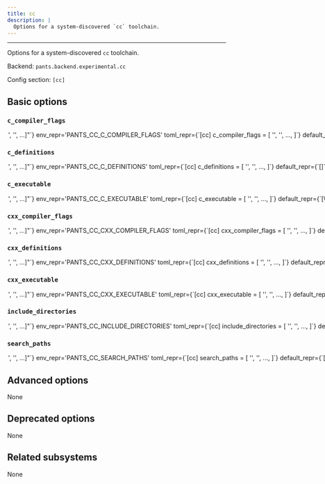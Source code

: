 ```yaml
---
title: cc
description: |
  Options for a system-discovered `cc` toolchain.
---
```



---

Options for a system-discovered `cc` toolchain.

Backend: <span className="color--primary">`pants.backend.experimental.cc`</span>

Config section: <span className="color--primary">`[cc]`</span>

<span className={styles.options}>

## Basic options

### `c_compiler_flags`

<Option
  cli_repr={`--cc-c-compiler-flags="['<str>', '<str>', ...]"`}
  env_repr='PANTS_CC_C_COMPILER_FLAGS'
  toml_repr={`[cc]
c_compiler_flags = [
    '<str>',
    '<str>',
    ...,
]`}
  default_repr={`[\n  "-std=c11"\n]`}
>

Flags passed to the C compiler. These flags are merged with the target-level defines, with the target-level flags taking precedence.

</Option>

### `c_definitions`

<Option
  cli_repr={`--cc-c-definitions="['<str>', '<str>', ...]"`}
  env_repr='PANTS_CC_C_DEFINITIONS'
  toml_repr={`[cc]
c_definitions = [
    '<str>',
    '<str>',
    ...,
]`}
  default_repr={`[]`}
>

A list of strings to define in the C preprocessor. Will be prefixed by -D at the command line. These defines are merged with the target-level defines, with the target-level definitions taking precedence.

</Option>

### `c_executable`

<Option
  cli_repr={`--cc-c-executable="['<str>', '<str>', ...]"`}
  env_repr='PANTS_CC_C_EXECUTABLE'
  toml_repr={`[cc]
c_executable = [
    '<str>',
    '<str>',
    ...,
]`}
  default_repr={`[\n  "clang",\n  "gcc"\n]`}
>

A list of binary names for the C compiler (in the `search_paths`). The list is searched in order until a compiler is found.

</Option>

### `cxx_compiler_flags`

<Option
  cli_repr={`--cc-cxx-compiler-flags="['<str>', '<str>', ...]"`}
  env_repr='PANTS_CC_CXX_COMPILER_FLAGS'
  toml_repr={`[cc]
cxx_compiler_flags = [
    '<str>',
    '<str>',
    ...,
]`}
  default_repr={`[\n  "-std=c++11"\n]`}
>

Flags passed to the C++ compiler. These flags are merged with the target-level defines, with the target-level flags taking precedence.

</Option>

### `cxx_definitions`

<Option
  cli_repr={`--cc-cxx-definitions="['<str>', '<str>', ...]"`}
  env_repr='PANTS_CC_CXX_DEFINITIONS'
  toml_repr={`[cc]
cxx_definitions = [
    '<str>',
    '<str>',
    ...,
]`}
  default_repr={`[]`}
>

A list of strings to define in the C++ preprocessor. Will be prefixed by -D at the command line. These defines are merged with the target-level defines, with the target-level definitions taking precedence.

</Option>

### `cxx_executable`

<Option
  cli_repr={`--cc-cxx-executable="['<str>', '<str>', ...]"`}
  env_repr='PANTS_CC_CXX_EXECUTABLE'
  toml_repr={`[cc]
cxx_executable = [
    '<str>',
    '<str>',
    ...,
]`}
  default_repr={`[\n  "clang++",\n  "g++"\n]`}
>

A list of binary names for the C compiler (in the `search_paths`). The list is searched in order until a compiler is found.

</Option>

### `include_directories`

<Option
  cli_repr={`--cc-include-directories="['<str>', '<str>', ...]"`}
  env_repr='PANTS_CC_INCLUDE_DIRECTORIES'
  toml_repr={`[cc]
include_directories = [
    '<str>',
    '<str>',
    ...,
]`}
  default_repr={`[]`}
>

A list of include directories passed to the compiler. Will be prefixed by -I at the command line. These flags are merged with the target-level includes, with the target-level includes taking precedence.

</Option>

### `search_paths`

<Option
  cli_repr={`--cc-search-paths="['<str>', '<str>', ...]"`}
  env_repr='PANTS_CC_SEARCH_PATHS'
  toml_repr={`[cc]
search_paths = [
    '<str>',
    '<str>',
    ...,
]`}
  default_repr={`[\n  "<PATH>"\n]`}
>

A list of paths to search for CC toolchain binaries.

Specify absolute paths to directories, e.g. `/usr/bin`. Earlier entries will be searched first.

The following special strings are supported:

- `<PATH>`, the contents of the PATH environment variable

</Option>

## Advanced options

None

## Deprecated options

None

## Related subsystems

None

</span>
